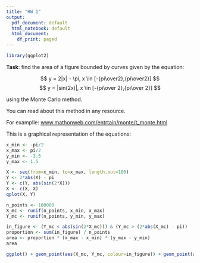 ```yaml
---
title: "HW 1"
output:
  pdf_document: default
  html_notebook: default
  html_document:
    df_print: paged
---
```

```r
library(ggplot2)
```

**Task**: find the area of a figure bounded by curves given by the equation:

$$
 y = 2|x| - \pi, x \in [-{pi\over2},{pi\over2}]
$$
$$
 y = |sin(2x)|, x \in [-{pi\over 2},{pi\over 2}]
$$

using the Monte Carlo method.

You can read about this method in any resource.

For examplle: [www.mathonweb.com/entrtain/monte/t_monte.html](https://www.mathonweb.com/entrtain/monte/t_monte.html)

This is a graphical representation of the equations:
```r
x_min <- -pi/2
x_max <- pi/2
y_min <- -3.5
y_max <- 1.5
```

```r
X <- seq(from=x_min, to=x_max, length.out=100)
Y <- 2*abs(X) - pi
Y <- c(Y, abs(sin(2*X)))
X <- c(X, X)
qplot(X, Y)
```
```r
n_points <- 100000
X_mc <- runif(n_points, x_min, x_max)
Y_mc <- runif(n_points, y_min, y_max)
```

```r
in_figure <- (Y_mc < abs(sin(2*X_mc))) & (Y_mc > (2*abs(X_mc) - pi))
proportion <- sum(in_figure) / n_points
area <- proportion * (x_max - x_min) * (y_max - y_min)
area
```

```r
ggplot() + geom_point(aes(X_mc, Y_mc, colour=in_figure)) + geom_point(aes(X, Y))
```

